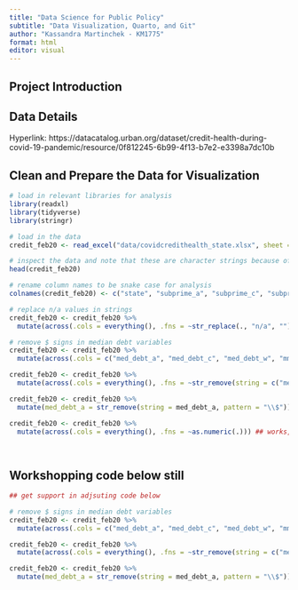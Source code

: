 ```yaml
---
title: "Data Science for Public Policy"
subtitle: "Data Visualization, Quarto, and Git"
author: "Kassandra Martinchek - KM1775"
format: html
editor: visual
---
```


## Project Introduction

## Data Details

Hyperlink: https://datacatalog.urban.org/dataset/credit-health-during-covid-19-pandemic/resource/0f812245-6b99-4f13-b7e2-e3398a7dc10b 

## Clean and Prepare the Data for Visualization

```r

# load in relevant libraries for analysis
library(readxl)
library(tidyverse)
library(stringr)

# load in the data
credit_feb20 <- read_excel("data/covidcredithealth_state.xlsx", sheet = "State 2020_02")

# inspect the data and note that these are character strings because of n/a values
head(credit_feb20)

# rename column names to be snake case for analysis
colnames(credit_feb20) <- c("state", "subprime_a", "subprime_c", "subprime_w", "collections_a", "collections_c", "collections_w", "med_debt_a", "med_debt_c", "med_debt_w", "cred_use_a", "cred_use_c", "cred_use_w", "stud_del_a", "stud_del_c", "stud_del_w", "cred_del_a", "cred_del_c", "cred_del_w", "auto_del_a", "auto_del_c", "auto_del_w", "mort_del_a", "mort_del_c", "mort_del_w", "afs_use_a", "afs_use_c", "afs_use_w", "afs_del_a", "afs_del_c", "afs_del_w", "score_a", "score_c", "score_w", "mmed_a", "mmed_c", "mmed_w", "medical_a", "medical_c", "medical_w")

# replace n/a values in strings
credit_feb20 <- credit_feb20 %>%
  mutate(across(.cols = everything(), .fns = ~str_replace(., "n/a", ""))) 

# remove $ signs in median debt variables
credit_feb20 <- credit_feb20 %>%
  mutate(across(.cols = c("med_debt_a", "med_debt_c", "med_debt_w", "mmed_a", "mmed_c", "mmed_w"), .fns = ~str_remove(string = c("med_debt_a", "med_debt_c", "med_debt_w", "mmed_a", "mmed_c", "mmed_w"), pattern = "\\$")))

credit_feb20 <- credit_feb20 %>%
  mutate(across(.cols = everything(), .fns = ~str_remove(string = c("med_debt_a", "med_debt_c", "med_debt_w", "mmed_a", "mmed_c", "mmed_w"), pattern = "\\$")))

credit_feb20 <- credit_feb20 %>%
  mutate(med_debt_a = str_remove(string = med_debt_a, pattern = "\\$"))

credit_feb20 <- credit_feb20 %>%
  mutate(across(.cols = everything(), .fns = ~as.numeric(.))) ## works, but $ sign to be removed

         
```

## Workshopping code below still

```r

## get support in adjsuting code below

# remove $ signs in median debt variables
credit_feb20 <- credit_feb20 %>%
  mutate(across(.cols = c("med_debt_a", "med_debt_c", "med_debt_w", "mmed_a", "mmed_c", "mmed_w"), .fns = ~str_remove(string = c("med_debt_a", "med_debt_c", "med_debt_w", "mmed_a", "mmed_c", "mmed_w"), pattern = "\\$")))

credit_feb20 <- credit_feb20 %>%
  mutate(across(.cols = everything(), .fns = ~str_remove(string = c("med_debt_a", "med_debt_c", "med_debt_w", "mmed_a", "mmed_c", "mmed_w"), pattern = "\\$")))

credit_feb20 <- credit_feb20 %>%
  mutate(med_debt_a = str_remove(string = med_debt_a, pattern = "\\$"))

         
```